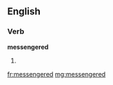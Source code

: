 ==English==

===Verb===
'''messengered'''

# {{past of|[[messenger]]}}

[[fr:messengered]]
[[mg:messengered]]